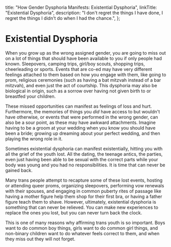 
  title: "How Gender Dysphoria Manifests: Existential Dysphoria",
  linkTitle: "Existential Dysphoria",
  description: "I don't regret the things I have done, I regret the things I didn't do when I had the chance.",
};

<Disclaimer />

# Existential Dysphoria

When you grow up as the wrong assigned gender, you are going to miss out on a lot of things that should have been available to you if only people had known. Sleepovers, camping trips, girl/boy scouts, shopping trips, cheerleading or sports. Events that are co-ed may have very different feelings attached to them based on how you engage with them, like going to prom, religious ceremonies (such as having a bat mitzvah instead of a bar mitzvah), and even just the act of courtship. This dysphoria may also be biological in origin, such as a sorrow over having not given birth to or breastfed your children.

These missed opportunities can manifest as feelings of loss and hurt. Furthermore, the memories of things you *did* have access to but wouldn't have otherwise, or events that were performed in the wrong gender, can also be a sour point, as these may have awkward attachments. Imagine having to be a groom at your wedding when you know you should have been a bride; growing up dreaming about your perfect wedding, and then playing the wrong role in it.

Sometimes existential dysphoria can manifest existentially, hitting you with all the grief of the youth lost. All the dating, the teenage antics, the parties, even just having been able to be sexual with the correct parts while your body was young and you had no responsibilities. It is time that can never be gained back.

Many trans people attempt to recapture some of these lost events, hosting or attending queer proms, organizing sleepovers, performing vow renewals with their spouses, and engaging in common puberty rites of passage like having a mother figure help them shop for their first bra, or having a father figure teach them to shave. However, ultimately, existential dysphoria is something that can never be relieved. You can make new experiences to replace the ones you lost, but you can never turn back the clock.

This is one of many reasons why affirming trans youth is so important. Boys want to do common boy things, girls want to do common girl things, and non-binary children want to do whatever feels correct to them, and when they miss out they will not forget.
